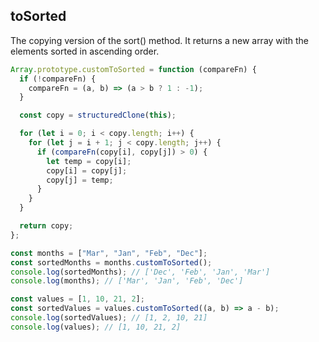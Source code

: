 
## toSorted

The copying version of the sort() method. It returns a
new array with the elements sorted in ascending order.

```js title="Array.prototype.toSorted()"
Array.prototype.customToSorted = function (compareFn) {
  if (!compareFn) {
    compareFn = (a, b) => (a > b ? 1 : -1);
  }

  const copy = structuredClone(this);

  for (let i = 0; i < copy.length; i++) {
    for (let j = i + 1; j < copy.length; j++) {
      if (compareFn(copy[i], copy[j]) > 0) {
        let temp = copy[i];
        copy[i] = copy[j];
        copy[j] = temp;
      }
    }
  }

  return copy;
};

const months = ["Mar", "Jan", "Feb", "Dec"];
const sortedMonths = months.customToSorted();
console.log(sortedMonths); // ['Dec', 'Feb', 'Jan', 'Mar']
console.log(months); // ['Mar', 'Jan', 'Feb', 'Dec']

const values = [1, 10, 21, 2];
const sortedValues = values.customToSorted((a, b) => a - b);
console.log(sortedValues); // [1, 2, 10, 21]
console.log(values); // [1, 10, 21, 2]
```
